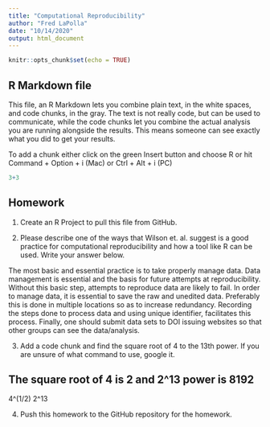 ```yaml
---
title: "Computational Reproducibility"
author: "Fred LaPolla"
date: "10/14/2020"
output: html_document
---
```


```r
knitr::opts_chunk$set(echo = TRUE)
```

## R Markdown file

This file, an R Markdown lets you combine plain text, in the white spaces, and code chunks, in the gray. The text is not really code, but can be used to communicate, while the code chunks let you combine the actual analysis you are running alongside the results. This means someone can see exactly what you did to get your results.

To add a chunk either click on the green Insert button and choose R or hit Command + Option + i (Mac) or Ctrl + Alt + i (PC)

```r
3+3
```

## Homework

1) Create an R Project to pull this file from GitHub. 

2) Please describe one of the ways that Wilson et. al. suggest is a good practice for computational reproducibility and how a tool like R can be used. Write your answer below.

The most basic and essential practice is to take properly manage data.  Data management is essential and the basis for future attempts at reproducibility.  Without this basic step, attempts to reproduce data are likely to fail. In order to manage data, it is essential to save the raw and unedited data.  Preferably this is done in multiple locations so as to increase redundancy.  Recording the steps done to process data and using unique identifier, facilitates this process.  Finally, one should submit data sets to DOI issuing websites so that other groups can see the data/analysis.


3) Add a code chunk and find the square root of 4 to the 13th power. If you are unsure of what command to use, google it. 

## The square root of 4 is 2 and 2^13 power is 8192

4^(1/2)
2^13


4) Push this homework to the GitHub repository for the homework. 





